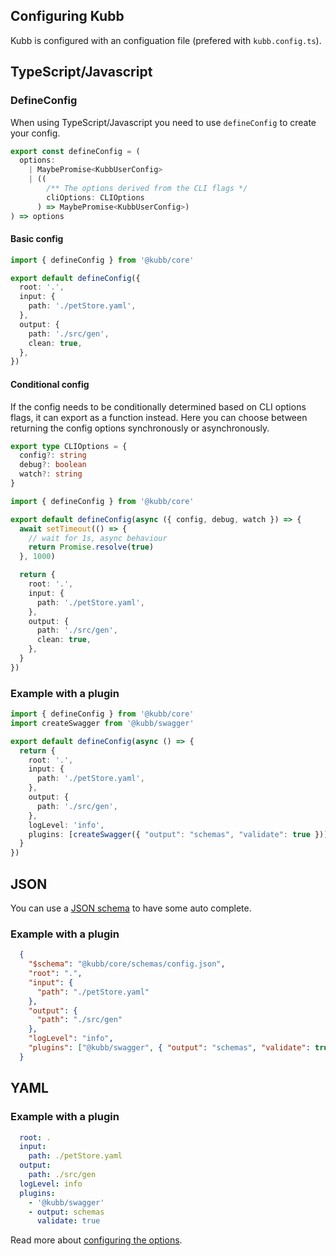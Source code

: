 
## Configuring Kubb
Kubb is configured with an configuation file (prefered with `kubb.config.ts`).

## TypeScript/Javascript

### DefineConfig

When using TypeScript/Javascript you need to use `defineConfig` to create your config.

```typescript filename="Type of defineConfig" copy
export const defineConfig = (
  options:
    | MaybePromise<KubbUserConfig>
    | ((
        /** The options derived from the CLI flags */
        cliOptions: CLIOptions
      ) => MaybePromise<KubbUserConfig>)
) => options
```

#### Basic config

```typescript copy
import { defineConfig } from '@kubb/core'

export default defineConfig({
  root: '.',
  input: {
    path: './petStore.yaml',
  },
  output: {
    path: './src/gen',
    clean: true,
  },
})
```

#### Conditional config

If the config needs to be conditionally determined based on CLI options flags, it can export as a function instead.
Here you can choose between returning the config options synchronously or asynchronously.

``` typescript filename="CLI options flags"
export type CLIOptions = {
  config?: string
  debug?: boolean
  watch?: string
}
```

```typescript copy
import { defineConfig } from '@kubb/core'

export default defineConfig(async ({ config, debug, watch }) => {
  await setTimeout(() => {
    // wait for 1s, async behaviour
    return Promise.resolve(true)
  }, 1000)

  return {
    root: '.',
    input: {
      path: './petStore.yaml',
    },
    output: {
      path: './src/gen',
      clean: true,
    },
  }
})
```

### Example with a plugin

```typescript filename="kubb.config.ts" copy
import { defineConfig } from '@kubb/core'
import createSwagger from '@kubb/swagger'

export default defineConfig(async () => {
  return {
    root: '.',
    input: {
      path: './petStore.yaml',
    },
    output: {
      path: './src/gen',
    },
    logLevel: 'info',
    plugins: [createSwagger({ "output": "schemas", "validate": true })],
  }
})
```

## JSON

You can use a [JSON schema](https://github.com/kubb-project/kubb/blob/main/packages/core/schemas/config.json) to have some auto complete.

### Example with a plugin

```json filename=".kubbrc.json" copy
  {
    "$schema": "@kubb/core/schemas/config.json",
    "root": ".",
    "input": {
      "path": "./petStore.yaml"
    },
    "output": {
      "path": "./src/gen"
    },
    "logLevel": "info",
    "plugins": ["@kubb/swagger", { "output": "schemas", "validate": true }]
  } 
```

## YAML

### Example with a plugin

```yaml filename=".kubbrc" copy
  root: .
  input:
    path: ./petStore.yaml
  output:
    path: ./src/gen
  logLevel: info
  plugins:
    - '@kubb/swagger'
    - output: schemas
      validate: true
```

Read more about [configuring the options](/docs/configuration/options).